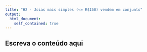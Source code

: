 ```yaml
---
title: "H2 - Joias mais simples (<= R$150) vendem em conjunto"
output: 
  html_document:
    self_contained: true
---
```


## Escreva o conteúdo aqui
